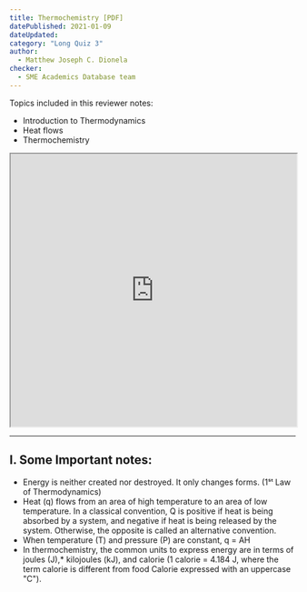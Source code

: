 ```yaml
---
title: Thermochemistry [PDF]
datePublished: 2021-01-09
dateUpdated: 
category: "Long Quiz 3"
author: 
  - Matthew Joseph C. Dionela
checker: 
  - SME Academics Database team
---
```



Topics included in this reviewer notes:
* Introduction to Thermodynamics
* Heat flows
* Thermochemistry

<iframe src="https://drive.google.com/file/d/1L_qnWWcxbYaDUm_gzp50kvaDl8B4wyY8/preview" width="100%" height="480" allow="autoplay"></iframe>

---

## I. Some Important notes:

* Energy is neither created nor destroyed. It only changes forms. (1ˢᵗ Law of Thermodynamics)
* Heat (q) flows from an area of high temperature to an area of low temperature. In a classical convention, Q is positive if heat is being absorbed by a system, and negative if heat is being released by the system. Otherwise, the opposite is called an alternative convention.
* When temperature (T) and pressure (P) are constant, q = AH
* In thermochemistry, the common units to express energy are in terms of joules (J),* kilojoules (kJ), and calorie (1 calorie = 4.184 J, where the term calorie is different from food Calorie expressed with an uppercase "C").